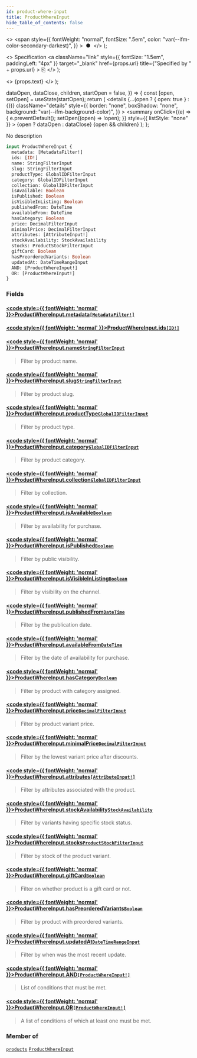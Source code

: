 ```yaml
---
id: product-where-input
title: ProductWhereInput
hide_table_of_contents: false
---
```


  <>
    <span
      style={{
        fontWeight: "normal",
        fontSize: ".5em",
        color: "var(--ifm-color-secondary-darkest)",
      }}
    >
      &nbsp;●&nbsp;
    </span>
  </>
);

  <>
    Specification
    <a
      className="link"
      style={{ fontSize: "1.5em", paddingLeft: "4px" }}
      target="\_blank"
      href={props.url}
      title={"Specified by " + props.url}
    >
      ⎘
    </a>
  </>
);

  <>
    <span className={props.class}>{props.text}</span>
  </>
);


  dataOpen,
  dataClose,
  children,
  startOpen = false,
}) => {
  const [open, setOpen] = useState(startOpen);
  return (
    <details
      {...(open ? { open: true } : {})}
      className="details"
      style={{
        border: "none",
        boxShadow: "none",
        background: "var(--ifm-background-color)",
      }}
    >
      <summary
        onClick={(e) => {
          e.preventDefault();
          setOpen((open) => !open);
        }}
        style={{ listStyle: "none" }}
      >
        {open ? dataOpen : dataClose}
      </summary>
      {open && children}
    </details>
  );
};

No description

```graphql
input ProductWhereInput {
  metadata: [MetadataFilter!]
  ids: [ID!]
  name: StringFilterInput
  slug: StringFilterInput
  productType: GlobalIDFilterInput
  category: GlobalIDFilterInput
  collection: GlobalIDFilterInput
  isAvailable: Boolean
  isPublished: Boolean
  isVisibleInListing: Boolean
  publishedFrom: DateTime
  availableFrom: DateTime
  hasCategory: Boolean
  price: DecimalFilterInput
  minimalPrice: DecimalFilterInput
  attributes: [AttributeInput!]
  stockAvailability: StockAvailability
  stocks: ProductStockFilterInput
  giftCard: Boolean
  hasPreorderedVariants: Boolean
  updatedAt: DateTimeRangeInput
  AND: [ProductWhereInput!]
  OR: [ProductWhereInput!]
}
```

### Fields

#### [<code style={{ fontWeight: 'normal' }}>ProductWhereInput.<b>metadata</b></code>](#)<Bullet />[`[MetadataFilter!]`](../../../api-storefront/miscellaneous/inputs/metadata-filter) <Badge class="badge badge--secondary" text="list"/> <Badge class="badge badge--secondary" text="input"/>

>

#### [<code style={{ fontWeight: 'normal' }}>ProductWhereInput.<b>ids</b></code>](#)<Bullet />[`[ID!]`](../../../api-storefront/miscellaneous/scalars/id) <Badge class="badge badge--secondary" text="list"/> <Badge class="badge badge--secondary" text="scalar"/>

>

#### [<code style={{ fontWeight: 'normal' }}>ProductWhereInput.<b>name</b></code>](#)<Bullet />[`StringFilterInput`](../../../api-storefront/miscellaneous/inputs/string-filter-input) <Badge class="badge badge--secondary" text="input"/>

> Filter by product name.

#### [<code style={{ fontWeight: 'normal' }}>ProductWhereInput.<b>slug</b></code>](#)<Bullet />[`StringFilterInput`](../../../api-storefront/miscellaneous/inputs/string-filter-input) <Badge class="badge badge--secondary" text="input"/>

> Filter by product slug.

#### [<code style={{ fontWeight: 'normal' }}>ProductWhereInput.<b>productType</b></code>](#)<Bullet />[`GlobalIDFilterInput`](../../../api-storefront/miscellaneous/inputs/global-idfilter-input) <Badge class="badge badge--secondary" text="input"/>

> Filter by product type.

#### [<code style={{ fontWeight: 'normal' }}>ProductWhereInput.<b>category</b></code>](#)<Bullet />[`GlobalIDFilterInput`](../../../api-storefront/miscellaneous/inputs/global-idfilter-input) <Badge class="badge badge--secondary" text="input"/>

> Filter by product category.

#### [<code style={{ fontWeight: 'normal' }}>ProductWhereInput.<b>collection</b></code>](#)<Bullet />[`GlobalIDFilterInput`](../../../api-storefront/miscellaneous/inputs/global-idfilter-input) <Badge class="badge badge--secondary" text="input"/>

> Filter by collection.

#### [<code style={{ fontWeight: 'normal' }}>ProductWhereInput.<b>isAvailable</b></code>](#)<Bullet />[`Boolean`](../../../api-storefront/miscellaneous/scalars/boolean) <Badge class="badge badge--secondary" text="scalar"/>

> Filter by availability for purchase.

#### [<code style={{ fontWeight: 'normal' }}>ProductWhereInput.<b>isPublished</b></code>](#)<Bullet />[`Boolean`](../../../api-storefront/miscellaneous/scalars/boolean) <Badge class="badge badge--secondary" text="scalar"/>

> Filter by public visibility.

#### [<code style={{ fontWeight: 'normal' }}>ProductWhereInput.<b>isVisibleInListing</b></code>](#)<Bullet />[`Boolean`](../../../api-storefront/miscellaneous/scalars/boolean) <Badge class="badge badge--secondary" text="scalar"/>

> Filter by visibility on the channel.

#### [<code style={{ fontWeight: 'normal' }}>ProductWhereInput.<b>publishedFrom</b></code>](#)<Bullet />[`DateTime`](../../../api-storefront/miscellaneous/scalars/date-time) <Badge class="badge badge--secondary" text="scalar"/>

> Filter by the publication date.

#### [<code style={{ fontWeight: 'normal' }}>ProductWhereInput.<b>availableFrom</b></code>](#)<Bullet />[`DateTime`](../../../api-storefront/miscellaneous/scalars/date-time) <Badge class="badge badge--secondary" text="scalar"/>

> Filter by the date of availability for purchase.

#### [<code style={{ fontWeight: 'normal' }}>ProductWhereInput.<b>hasCategory</b></code>](#)<Bullet />[`Boolean`](../../../api-storefront/miscellaneous/scalars/boolean) <Badge class="badge badge--secondary" text="scalar"/>

> Filter by product with category assigned.

#### [<code style={{ fontWeight: 'normal' }}>ProductWhereInput.<b>price</b></code>](#)<Bullet />[`DecimalFilterInput`](../../../api-storefront/miscellaneous/inputs/decimal-filter-input) <Badge class="badge badge--secondary" text="input"/>

> Filter by product variant price.

#### [<code style={{ fontWeight: 'normal' }}>ProductWhereInput.<b>minimalPrice</b></code>](#)<Bullet />[`DecimalFilterInput`](../../../api-storefront/miscellaneous/inputs/decimal-filter-input) <Badge class="badge badge--secondary" text="input"/>

> Filter by the lowest variant price after discounts.

#### [<code style={{ fontWeight: 'normal' }}>ProductWhereInput.<b>attributes</b></code>](#)<Bullet />[`[AttributeInput!]`](../../../api-storefront/attributes/inputs/attribute-input) <Badge class="badge badge--secondary" text="list"/> <Badge class="badge badge--secondary" text="input"/>

> Filter by attributes associated with the product.

#### [<code style={{ fontWeight: 'normal' }}>ProductWhereInput.<b>stockAvailability</b></code>](#)<Bullet />[`StockAvailability`](../../../api-storefront/products/enums/stock-availability) <Badge class="badge badge--secondary" text="enum"/>

> Filter by variants having specific stock status.

#### [<code style={{ fontWeight: 'normal' }}>ProductWhereInput.<b>stocks</b></code>](#)<Bullet />[`ProductStockFilterInput`](../../../api-storefront/products/inputs/product-stock-filter-input) <Badge class="badge badge--secondary" text="input"/>

> Filter by stock of the product variant.

#### [<code style={{ fontWeight: 'normal' }}>ProductWhereInput.<b>giftCard</b></code>](#)<Bullet />[`Boolean`](../../../api-storefront/miscellaneous/scalars/boolean) <Badge class="badge badge--secondary" text="scalar"/>

> Filter on whether product is a gift card or not.

#### [<code style={{ fontWeight: 'normal' }}>ProductWhereInput.<b>hasPreorderedVariants</b></code>](#)<Bullet />[`Boolean`](../../../api-storefront/miscellaneous/scalars/boolean) <Badge class="badge badge--secondary" text="scalar"/>

> Filter by product with preordered variants.

#### [<code style={{ fontWeight: 'normal' }}>ProductWhereInput.<b>updatedAt</b></code>](#)<Bullet />[`DateTimeRangeInput`](../../../api-storefront/miscellaneous/inputs/date-time-range-input) <Badge class="badge badge--secondary" text="input"/>

> Filter by when was the most recent update.

#### [<code style={{ fontWeight: 'normal' }}>ProductWhereInput.<b>AND</b></code>](#)<Bullet />[`[ProductWhereInput!]`](../../../api-storefront/products/inputs/product-where-input) <Badge class="badge badge--secondary" text="list"/> <Badge class="badge badge--secondary" text="input"/>

> List of conditions that must be met.

#### [<code style={{ fontWeight: 'normal' }}>ProductWhereInput.<b>OR</b></code>](#)<Bullet />[`[ProductWhereInput!]`](../../../api-storefront/products/inputs/product-where-input) <Badge class="badge badge--secondary" text="list"/> <Badge class="badge badge--secondary" text="input"/>

> A list of conditions of which at least one must be met.

### Member of

[`products`](../../../api-storefront/products/queries/products) <Badge class="badge badge--secondary" text="query"/><Bullet />[`ProductWhereInput`](../../../api-storefront/products/inputs/product-where-input) <Badge class="badge badge--secondary" text="input"/>
